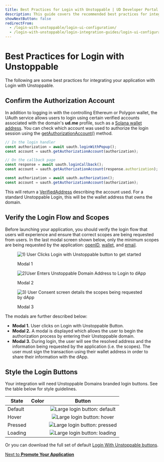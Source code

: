 ```yaml
---
title: Best Practices for Login with Unstoppable | UD Developer Portal
description: This guide covers the recommended best practices for integrating Login With Unstoppable with your dApp.
showNextButton: false
redirectFrom:
  - /login-with-unstoppable/login-ui-configuration/
  - /login-with-unstoppable/login-integration-guides/login-ui-configuration/
---
```



# Best Practices for Login with Unstoppable

The following are some best practices for integrating your application with Login with Unstoppable.

## Confirm the Authorization Account

In addition to logging in with the controlling Ethereum or Polygon wallet, the UAuth service allows users to login using certain verified accounts associated with the domain's **ud.me** profile, such as a [Solana wallet address](/login-with-unstoppable/featured-updates.md#login-with-verified-solana-wallet). You can check which account was used to authorize the login session using the [getAuthorizationAccount()](/login-with-unstoppable/libraries/uauth-js.md#getauthorizationaccount) method.

```typescript @uauth/js loginWithPop()
// In the login handler
const authorization = await uauth.loginWithPopup();
const account = uauth.getAuthorizationAccount(authorization);
```

```typescript @uauth/js loginCallback()
// On the callback page
const response = await uauth.loginCallback();
const account = uauth.getAuthorizationAccount(response.authorization);
```

```typescript @uauth middleware
const authorization = await uauth.authorization();
const account = uauth.getAuthorizationAccount(authorization);
```

This will return a [VerifiedAddress](/login-with-unstoppable/libraries/uauth-js.md#verifiedaddress) describing the account used. For a standard Unstoppable Login, this will be the wallet address that owns the domain.

## Verify the Login Flow and Scopes

Before launching your application, you should verify the login flow that users will experience and ensure that correct scopes are being requested from users.
In the last modal screen shown below, only the minimum scopes are being requested by the application: [openID](/login-with-unstoppable/scopes-for-login.md#openid),
[wallet](/login-with-unstoppable/scopes-for-login.md#wallet), and [email](/login-with-unstoppable/scopes-for-login.md#email).

<figure class="one-third-inline-block" vertical-align="bottom">

![1) User Clicks Login with Unstoppable button to get started](/images/login-domains-modal1.png)

<figcaption>Modal 1</figcaption>
</figure>


<figure class="one-third-inline-block" vertical-align="bottom">

![2)User Enters Unstoppable Domain Address to Login to dApp](/images/login-domains-modal2-v3.png)

<figcaption>Modal 2</figcaption>
</figure>


<figure class="one-third-inline-block" vertical-align="bottom">

![3) User Consent screen details the scopes being requested by dApp](/images/consent-screen-marked-v2.png)

<figcaption>Modal 3</figcaption>
</figure>

The modals are further described below:

* **Modal 1.** User clicks on Login with Unstoppable Button.
* **Modal 2.** A modal is displayed which allows the user to begin the authorization process by entering their Unstoppable domain.
* **Modal 3.** During login, the user will see the resolved address and the information being requested by the application (i.e. the scopes).
The user must sign the transaction using their wallet address in order to share their information with the dApp.

## Style the Login Buttons

Your integration will need Unstoppable Domains branded login buttons. See the table below for style guidelines.

| State   | Color                           | Button                                                                        |
| ------- | :-----------------------------: | :---------------------------------------------------------------------------: |
| Default | <ColorSample color='#0D67FE' /> | ![Large login button: default](/images/login-buttons/login-default-large.png) |
| Hover   | <ColorSample color='#0546B7' /> | ![Large login button: hover](/images/login-buttons/login-hover-large.png)     |
| Pressed | <ColorSample color='#478BFE' /> | ![Large login button: pressed](/images/login-buttons/login-pressed-large.png) |
| Loading | <ColorSample color='#0D67FE' /> | ![Large login button: loading](/images/login-buttons/login-loading-large.png) |

Or you can download the full set of default [Login With Unstoppable buttons](/images/login-buttons/ud-login-assets.zip).

<div class="custom-next-to">

[Next to **Promote Your Application**](/login-with-unstoppable/get-started-login.md#step-4-promote-your-application)

</div>